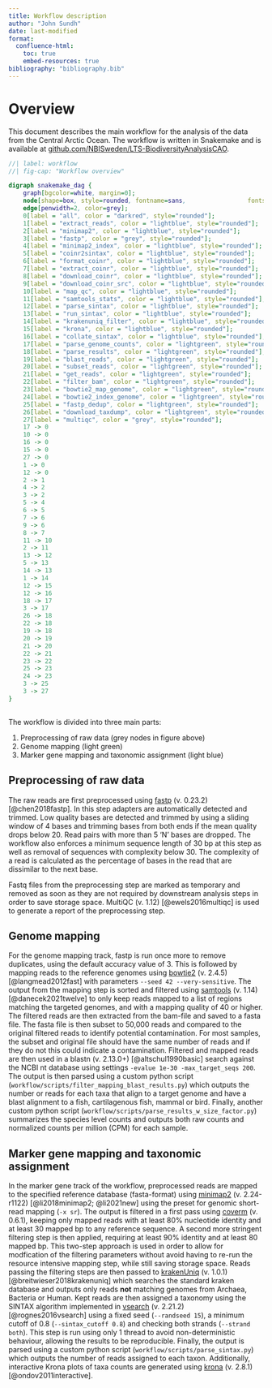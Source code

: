 ```yaml
---
title: Workflow description
author: "John Sundh"
date: last-modified
format: 
  confluence-html:
    toc: true
    embed-resources: true
bibliography: "bibliography.bib"
---
```


# Overview

This document describes the main workflow for the analysis of the data from the Central Arctic Ocean. The workflow is written in Snakemake and is available at [github.com/NBISweden/LTS-BiodiversityAnalysisCAO](https://github.com/NBISweden/LTS-BiodiversityAnalysisCAO).

```dot
//| label: workflow
//| fig-cap: "Workflow overview"

digraph snakemake_dag {
    graph[bgcolor=white, margin=0];
    node[shape=box, style=rounded, fontname=sans,                 fontsize=10, penwidth=2];
    edge[penwidth=2, color=grey];
	0[label = "all", color = "darkred", style="rounded"];
	1[label = "extract_reads", color = "lightblue", style="rounded"];
	2[label = "minimap2", color = "lightblue", style="rounded"];
	3[label = "fastp", color = "grey", style="rounded"];
	4[label = "minimap2_index", color = "lightblue", style="rounded"];
	5[label = "coinr2sintax", color = "lightblue", style="rounded"];
	6[label = "format_coinr", color = "lightblue", style="rounded"];
	7[label = "extract_coinr", color = "lightblue", style="rounded"];
	8[label = "download_coinr", color = "lightblue", style="rounded"];
	9[label = "download_coinr_src", color = "lightblue", style="rounded"];
	10[label = "map_qc", color = "lightblue", style="rounded"];
	11[label = "samtools_stats", color = "lightblue", style="rounded"];
	12[label = "parse_sintax", color = "lightblue", style="rounded"];
	13[label = "run_sintax", color = "lightblue", style="rounded"];
	14[label = "krakenuniq_filter", color = "lightblue", style="rounded"];
	15[label = "krona", color = "lightblue", style="rounded"];
	16[label = "collate_sintax", color = "lightblue", style="rounded"];
	17[label = "parse_genome_counts", color = "lightgreen", style="rounded"];
	18[label = "parse_results", color = "lightgreen", style="rounded"];
	19[label = "blast_reads", color = "lightgreen", style="rounded"];
	20[label = "subset_reads", color = "lightgreen", style="rounded"];
	21[label = "get_reads", color = "lightgreen", style="rounded"];
	22[label = "filter_bam", color = "lightgreen", style="rounded"];
	23[label = "bowtie2_map_genome", color = "lightgreen", style="rounded"];
	24[label = "bowtie2_index_genome", color = "lightgreen", style="rounded"];
	25[label = "fastp_dedup", color = "lightgreen", style="rounded"];
	26[label = "download_taxdump", color = "lightgreen", style="rounded"];
	27[label = "multiqc", color = "grey", style="rounded"];
	17 -> 0
	10 -> 0
	16 -> 0
	15 -> 0
	27 -> 0
	1 -> 0
	12 -> 0
	2 -> 1
	4 -> 2
	3 -> 2
	5 -> 4
	6 -> 5
	7 -> 6
	9 -> 6
	8 -> 7
	11 -> 10
	2 -> 11
	13 -> 12
	5 -> 13
	14 -> 13
	1 -> 14
	12 -> 15
	12 -> 16
	18 -> 17
	3 -> 17
	26 -> 18
	22 -> 18
	19 -> 18
	20 -> 19
	21 -> 20
	22 -> 21
	23 -> 22
	25 -> 23
	24 -> 23
	3 -> 25
	3 -> 27
}            
 
```

The workflow is divided into three main parts:

1. Preprocessing of raw data (grey nodes in figure above)
2. Genome mapping (light green)
3. Marker gene mapping and taxonomic assignment (light blue)

## Preprocessing of raw data

The raw reads are first preprocessed using [fastp](https://github.com/OpenGene/fastp) (v. 0.23.2) [@chen2018fastp]. In this step adapters are automatically detected and trimmed. Low quality bases are detected and trimmed by using a sliding window of 4 bases and trimming bases from both ends if the mean quality drops below 20. Read pairs with more than 5 'N' bases are dropped. The workflow also enforces a minimum sequence length of 30 bp at this step as well as removal of sequences with complexity below 30. The complexity of a read is calculated as the percentage of bases in the read that are dissimilar to the next base.

Fastq files from the preprocessing step are marked as temporary and removed as soon as they are not required by downstream analysis steps in order to save storage space. MultiQC (v. 1.12) [@ewels2016multiqc] is used to generate a report of the preprocessing step.

## Genome mapping

For the genome mapping track, fastp is run once more to remove duplicates, using the default accuracy value of 3. This is followed by mapping reads to the reference genomes using [bowtie2](https://github.com/BenLangmead/bowtie2) (v. 2.4.5) [@langmead2012fast] with parameters `--seed 42 --very-sensitive`. The output from the mapping step is sorted and filtered using [samtools](https://github.com/samtools/samtools) (v. 1.14) [@danecek2021twelve] to only keep reads mapped to a list of regions matching the targeted genomes, and with a mapping quality of 40 or higher. The filtered reads are then extracted from the bam-file and saved to a fasta file. The fasta file is then subset to 50,000 reads and compared to the original filtered reads to identify potential contamination. For most samples, the subset and original file should have the same number of reads and if they do not this could indicate a contamination.
Filtered and mapped reads are then used in a blastn (v. 2.13.0+) [@altschul1990basic] search against the NCBI nt database using settings `-evalue 1e-30 -max_target_seqs 200`. The output is then parsed using a custom python script (`workflow/scripts/filter_mapping_blast_results.py`) which outputs the number or reads for each taxa that align to a target genome and have a blast alignment to a fish, cartilagenous fish, mammal or bird. Finally, another custom python script (`workflow/scripts/parse_results_w_size_factor.py`) summarizes the species level counts and outputs both raw counts and normalized counts per million (CPM) for each sample.

## Marker gene mapping and taxonomic assignment

In the marker gene track of the workflow, preprocessed reads are mapped to the specified reference database (fasta-format) using [minimap2](https://github.com/lh3/minimap2) (v. 2.24-r1122) [@li2018minimap2; @li2021new] using the preset for genomic short-read mapping (`-x sr`). The output is filtered in a first pass using [coverm](https://github.com/wwood/CoverM) (v. 0.6.1), keeping only mapped reads with at least 80% nucleotide identity and at least 30 mapped bp to any reference sequence. A second more stringent filtering step is then applied, requiring at least 90% identity and at least 80 mapped bp. This two-step approach is used in order to allow for modfication of the filtering parameters without avoid having to re-run the resource intensive mapping step, while still saving storage space. Reads passing the filtering steps are then passed to [krakenUniq](https://github.com/fbreitwieser/krakenuniq) (v. 1.0.1) [@breitwieser2018krakenuniq] which searches the standard kraken database and outputs only reads **not** matching genomes from Archaea, Bacteria or Human. Kept reads are then assigned a taxonomy using the SINTAX algorithm implemented in [vsearch](https://github.com/torognes/vsearch) (v. 2.21.2) [@rognes2016vsearch] using a fixed seed (`--randseed 15`), a minimum cutoff of 0.8 (`--sintax_cutoff 0.8`) and checking both strands (`--strand both`). This step is run using only 1 thread to avoid non-deterministic behaviour, allowing the results to be reproducible. Finally, the output is parsed using a custom python script (`workflow/scripts/parse_sintax.py`) which outputs the number of reads assigned to each taxon. Additionally, interactive Krona plots of taxa counts are generated using [krona](https://github.com/marbl/Krona) (v. 2.8.1) [@ondov2011interactive].